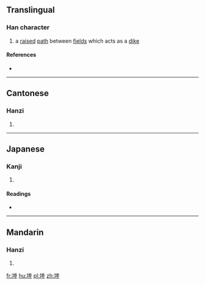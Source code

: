 ==Translingual==

===Han character===
{{Han char|rn=32|rad=土|as=09|sn=12|four=42114|canj=GFQG|ids=⿰土⿱𠔉土}}

# a [[raised]] [[path]] between [[field]]s which acts as a [[dike]]

====References====
* {{Han ref|kx=0232.210|dkj=05237|dj=0470.180|hdz=10467.010|uh=5818|ud=22552}}

----

==Cantonese==

===Hanzi===
{{yue-hanzi|jyut=[[sing4]]|y=sing4}}

# {{defn|lang=yue|sort=土09}}

----

==Japanese==

===Kanji===
{{ja-kanji|grade=|rs=土09}}

# {{defn|lang=ja|sort=土09}}

====Readings====
* {{ja-readings|on=[[しょう]] (shō)|kun=}}

----

==Mandarin==

===Hanzi===
{{cmn-hanzi|pin=[[chéng]] ([[cheng2]])|wg=ch'eng<sup>2</sup>}}

# {{defn|lang=cmn|sort=土09}}

[[fr:堘]]
[[hu:堘]]
[[pl:堘]]
[[zh:堘]]
